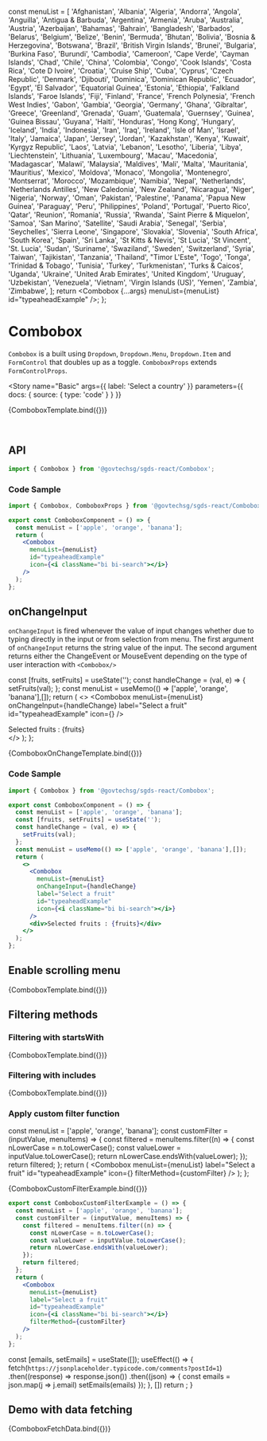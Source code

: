 
<Meta title="Components/Combobox" component={Combobox} />

  const menuList = [
    'Afghanistan',
    'Albania',
    'Algeria',
    'Andorra',
    'Angola',
    'Anguilla',
    'Antigua &amp; Barbuda',
    'Argentina',
    'Armenia',
    'Aruba',
    'Australia',
    'Austria',
    'Azerbaijan',
    'Bahamas',
    'Bahrain',
    'Bangladesh',
    'Barbados',
    'Belarus',
    'Belgium',
    'Belize',
    'Benin',
    'Bermuda',
    'Bhutan',
    'Bolivia',
    'Bosnia &amp; Herzegovina',
    'Botswana',
    'Brazil',
    'British Virgin Islands',
    'Brunei',
    'Bulgaria',
    'Burkina Faso',
    'Burundi',
    'Cambodia',
    'Cameroon',
    'Cape Verde',
    'Cayman Islands',
    'Chad',
    'Chile',
    'China',
    'Colombia',
    'Congo',
    'Cook Islands',
    'Costa Rica',
    'Cote D Ivoire',
    'Croatia',
    'Cruise Ship',
    'Cuba',
    'Cyprus',
    'Czech Republic',
    'Denmark',
    'Djibouti',
    'Dominica',
    'Dominican Republic',
    'Ecuador',
    'Egypt',
    'El Salvador',
    'Equatorial Guinea',
    'Estonia',
    'Ethiopia',
    'Falkland Islands',
    'Faroe Islands',
    'Fiji',
    'Finland',
    'France',
    'French Polynesia',
    'French West Indies',
    'Gabon',
    'Gambia',
    'Georgia',
    'Germany',
    'Ghana',
    'Gibraltar',
    'Greece',
    'Greenland',
    'Grenada',
    'Guam',
    'Guatemala',
    'Guernsey',
    'Guinea',
    'Guinea Bissau',
    'Guyana',
    'Haiti',
    'Honduras',
    'Hong Kong',
    'Hungary',
    'Iceland',
    'India',
    'Indonesia',
    'Iran',
    'Iraq',
    'Ireland',
    'Isle of Man',
    'Israel',
    'Italy',
    'Jamaica',
    'Japan',
    'Jersey',
    'Jordan',
    'Kazakhstan',
    'Kenya',
    'Kuwait',
    'Kyrgyz Republic',
    'Laos',
    'Latvia',
    'Lebanon',
    'Lesotho',
    'Liberia',
    'Libya',
    'Liechtenstein',
    'Lithuania',
    'Luxembourg',
    'Macau',
    'Macedonia',
    'Madagascar',
    'Malawi',
    'Malaysia',
    'Maldives',
    'Mali',
    'Malta',
    'Mauritania',
    'Mauritius',
    'Mexico',
    'Moldova',
    'Monaco',
    'Mongolia',
    'Montenegro',
    'Montserrat',
    'Morocco',
    'Mozambique',
    'Namibia',
    'Nepal',
    'Netherlands',
    'Netherlands Antilles',
    'New Caledonia',
    'New Zealand',
    'Nicaragua',
    'Niger',
    'Nigeria',
    'Norway',
    'Oman',
    'Pakistan',
    'Palestine',
    'Panama',
    'Papua New Guinea',
    'Paraguay',
    'Peru',
    'Philippines',
    'Poland',
    'Portugal',
    'Puerto Rico',
    'Qatar',
    'Reunion',
    'Romania',
    'Russia',
    'Rwanda',
    'Saint Pierre &amp; Miquelon',
    'Samoa',
    'San Marino',
    'Satellite',
    'Saudi Arabia',
    'Senegal',
    'Serbia',
    'Seychelles',
    'Sierra Leone',
    'Singapore',
    'Slovakia',
    'Slovenia',
    'South Africa',
    'South Korea',
    'Spain',
    'Sri Lanka',
    'St Kitts &amp; Nevis',
    'St Lucia',
    'St Vincent',
    'St. Lucia',
    'Sudan',
    'Suriname',
    'Swaziland',
    'Sweden',
    'Switzerland',
    'Syria',
    'Taiwan',
    'Tajikistan',
    'Tanzania',
    'Thailand',
    "Timor L'Este",
    'Togo',
    'Tonga',
    'Trinidad &amp; Tobago',
    'Tunisia',
    'Turkey',
    'Turkmenistan',
    'Turks &amp; Caicos',
    'Uganda',
    'Ukraine',
    'United Arab Emirates',
    'United Kingdom',
    'Uruguay',
    'Uzbekistan',
    'Venezuela',
    'Vietnam',
    'Virgin Islands (US)',
    'Yemen',
    'Zambia',
    'Zimbabwe',
  ];
  return <Combobox {...args} menuList={menuList} id="typeaheadExample" />;
};

# Combobox

`Combobox` is a built using `Dropdown`, `Dropdown.Menu`, `Dropdown.Item` and `FormControl` that doubles up as a toggle.
`ComboboxProps` extends `FormControlProps`.

<Story
  name="Basic"
  args={{ label: 'Select a country' }}
  parameters={{ docs: { source: { type: 'code' } } }}
>
  {ComboboxTemplate.bind({})}
</Story>

<br />

## API

```jsx
import { Combobox } from '@govtechsg/sgds-react/Combobox';
```

<ArgsTable story="Basic" />

### Code Sample

```jsx
import { Combobox, ComboboxProps } from '@govtechsg/sgds-react/Combobox';

export const ComboboxComponent = () => {
  const menuList = ['apple', 'orange', 'banana'];
  return (
    <Combobox
      menuList={menuList}
      id="typeaheadExample"
      icon={<i className="bi bi-search"></i>}
    />
  );
};
```


## onChangeInput

`onChangeInput` is fired whenever the value of input changes whether due to typing directly in the input or from selection from menu.
The first argument of `onChangeInput` returns the string value of the input.
The second argument returns either the ChangeEvent or MouseEvent depending on the type of user interaction with `<Combobox/>`

  const [fruits, setFruits] = useState('');
  const handleChange = (val, e) => {
    setFruits(val);
  };
  const menuList = useMemo(() => ['apple', 'orange', 'banana'],[]);
  return (
    <>
      <Combobox
        menuList={menuList}
        onChangeInput={handleChange}
        label="Select a fruit"
        id="typeaheadExample"
        icon={<i className="bi bi-search"></i>}
      />
      <div>Selected fruits : {fruits}</div>
    </>
  );
};

<Story name="onChangeInput">{ComboboxOnChangeTemplate.bind({})}</Story>

### Code Sample

```jsx
import { Combobox } from '@govtechsg/sgds-react/Combobox';

export const ComboboxComponent = () => {
  const menuList = ['apple', 'orange', 'banana'];
  const [fruits, setFruits] = useState('');
  const handleChange = (val, e) => {
    setFruits(val);
  };
  const menuList = useMemo(() => ['apple', 'orange', 'banana'],[]);
  return (
    <>
      <Combobox
        menuList={menuList}
        onChangeInput={handleChange}
        label="Select a fruit"
        id="typeaheadExample"
        icon={<i className="bi bi-search"></i>}
      />
      <div>Selected fruits : {fruits}</div>
    </>
  );
};
```

## Enable scrolling menu

<Canvas>
  <Story name="Scrollable menu" args={{ scrollable: true }} height="600px">
    {ComboboxTemplate.bind({})}
  </Story>
</Canvas>

## Filtering methods

### Filtering with startsWith

<Canvas>
  <Story
    name="startsWith Filter"
    args={{ filterMethod: 'startsWith' }}
    height="500px"
  >
    {ComboboxTemplate.bind({})}
  </Story>
</Canvas>

### Filtering with includes

<Canvas>
  <Story
    name="includes Filter"
    args={{ filterMethod: 'includes' }}
    height="500px"
  >
    {ComboboxTemplate.bind({})}
  </Story>
</Canvas>

### Apply custom filter function

  const menuList = ['apple', 'orange', 'banana'];
  const customFilter = (inputValue, menuItems) => {
    const filtered = menuItems.filter((n) => {
      const nLowerCase = n.toLowerCase();
      const valueLower = inputValue.toLowerCase();
      return nLowerCase.endsWith(valueLower);
    });
    return filtered;
  };
  return (
    <Combobox
      menuList={menuList}
      label="Select a fruit"
      id="typeaheadExample"
      icon={<i className="bi bi-search"></i>}
      filterMethod={customFilter}
    />
  );
};

<Story name="Custom Filter">{ComboboxCustomFilterExample.bind({})}</Story>

```jsx
export const ComboboxCustomFilterExample = () => {
  const menuList = ['apple', 'orange', 'banana'];
  const customFilter = (inputValue, menuItems) => {
    const filtered = menuItems.filter((n) => {
      const nLowerCase = n.toLowerCase();
      const valueLower = inputValue.toLowerCase();
      return nLowerCase.endsWith(valueLower);
    });
    return filtered;
  };
  return (
    <Combobox
      menuList={menuList}
      label="Select a fruit"
      id="typeaheadExample"
      icon={<i className="bi bi-search"></i>}
      filterMethod={customFilter}
    />
  );
};
```

  const [emails, setEmails] = useState([]);
  useEffect(() => {
          fetch(`https://jsonplaceholder.typicode.com/comments?postId=1`)
        .then((response) => response.json())
        .then((json) => {
          const emails = json.map(j => j.email) 
          setEmails(emails)
        });
  }, [])
  return <Combobox menuList={emails} filterMethod="includes" initialValue="Eliseo@gardner.biz"/>;
}

## Demo with data fetching

<Canvas>
<Story name="Demo with data fetching" height='500px'>{ComboboxFetchData.bind({})}</Story>
</Canvas>